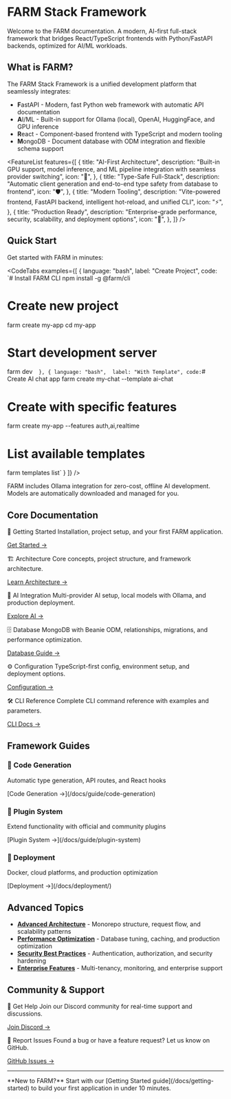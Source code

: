 # FARM Stack Framework

<Hero />

<Card className="my-8">
  <CardContent>
    Welcome to the FARM documentation. A modern, AI-first full-stack framework
    that bridges React/TypeScript frontends with Python/FastAPI backends,
    optimized for AI/ML workloads.
  </CardContent>
</Card>

## What is FARM?

The FARM Stack Framework is a unified development platform that seamlessly integrates:

- **F**astAPI - Modern, fast Python web framework with automatic API documentation
- **A**I/ML - Built-in support for Ollama (local), OpenAI, HuggingFace, and GPU inference
- **R**eact - Component-based frontend with TypeScript and modern tooling
- **M**ongoDB - Document database with ODM integration and flexible schema support

<FeatureList
  features={[
    {
      title: "AI-First Architecture",
      description:
        "Built-in GPU support, model inference, and ML pipeline integration with seamless provider switching",
      icon: "🤖",
    },
    {
      title: "Type-Safe Full-Stack",
      description:
        "Automatic client generation and end-to-end type safety from database to frontend",
      icon: "🛡️",
    },
    {
      title: "Modern Tooling",
      description:
        "Vite-powered frontend, FastAPI backend, intelligent hot-reload, and unified CLI",
      icon: "⚡",
    },
    {
      title: "Production Ready",
      description:
        "Enterprise-grade performance, security, scalability, and deployment options",
      icon: "🚀",
    },
  ]}
/>

## Quick Start

Get started with FARM in minutes:

<CodeTabs examples={[
  {
    language: "bash",
    label: "Create Project",
    code: `# Install FARM CLI
npm install -g @farm/cli

# Create new project

farm create my-app
cd my-app

# Start development server

farm dev`  },
  {
    language: "bash", 
    label: "With Template",
    code:`# Create AI chat app
farm create my-chat --template ai-chat

# Create with specific features

farm create my-app --features auth,ai,realtime

# List available templates

farm templates list`
}
]} />

<Callout type="tip" title="Local AI Development">
  FARM includes Ollama integration for zero-cost, offline AI development. Models
  are automatically downloaded and managed for you.
</Callout>

## Core Documentation

<div className="grid grid-cols-1 md:grid-cols-2 gap-6 my-8">

<Card>
<CardHeader>
<CardTitle>🚀 Getting Started</CardTitle>
</CardHeader>
<CardContent>
Installation, project setup, and your first FARM application.

[Get Started →](/docs/getting-started)

</CardContent>
</Card>

<Card>
<CardHeader>
<CardTitle>🏗️ Architecture</CardTitle>
</CardHeader>
<CardContent>
Core concepts, project structure, and framework architecture.

[Learn Architecture →](/docs/guide/architecture)

</CardContent>
</Card>

<Card>
<CardHeader>
<CardTitle>🤖 AI Integration</CardTitle>
</CardHeader>
<CardContent>
Multi-provider AI setup, local models with Ollama, and production deployment.

[Explore AI →](/docs/guide/ai-integration)

</CardContent>
</Card>

<Card>
<CardHeader>
<CardTitle>🗄️ Database</CardTitle>
</CardHeader>
<CardContent>
MongoDB with Beanie ODM, relationships, migrations, and performance optimization.

[Database Guide →](/docs/guide/database)

</CardContent>
</Card>

<Card>
<CardHeader>
<CardTitle>⚙️ Configuration</CardTitle>
</CardHeader>
<CardContent>
TypeScript-first config, environment setup, and deployment options.

[Configuration →](/docs/configuration/)

</CardContent>
</Card>

<Card>
<CardHeader>
<CardTitle>🛠️ CLI Reference</CardTitle>
</CardHeader>
<CardContent>
Complete CLI command reference with examples and parameters.

[CLI Docs →](/docs/api/cli)

</CardContent>
</Card>

</div>

## Framework Guides

<div className="grid grid-cols-1 md:grid-cols-3 gap-4 my-8">

<Card className="h-full">
  <CardContent className="pt-6">
    <h3 className="font-semibold mb-2">📝 Code Generation</h3>
    <p className="text-sm text-muted-foreground mb-4">
      Automatic type generation, API routes, and React hooks
    </p>
    [Code Generation →](/docs/guide/code-generation)
  </CardContent>
</Card>

<Card className="h-full">
  <CardContent className="pt-6">
    <h3 className="font-semibold mb-2">🔌 Plugin System</h3>
    <p className="text-sm text-muted-foreground mb-4">
      Extend functionality with official and community plugins
    </p>
    [Plugin System →](/docs/guide/plugin-system)
  </CardContent>
</Card>

<Card className="h-full">
  <CardContent className="pt-6">
    <h3 className="font-semibold mb-2">🚀 Deployment</h3>
    <p className="text-sm text-muted-foreground mb-4">
      Docker, cloud platforms, and production optimization
    </p>
    [Deployment →](/docs/deployment/)
  </CardContent>
</Card>

</div>

## Advanced Topics

<div className="space-y-4 my-8">

- [**Advanced Architecture**](/docs/advanced/architecture) - Monorepo structure, request flow, and scalability patterns
- [**Performance Optimization**](/docs/advanced/performance) - Database tuning, caching, and production optimization
- [**Security Best Practices**](/docs/advanced/security) - Authentication, authorization, and security hardening
- [**Enterprise Features**](/docs/advanced/enterprise) - Multi-tenancy, monitoring, and enterprise support

</div>

## Community & Support

<div className="grid grid-cols-1 md:grid-cols-2 gap-6 my-8">

<Card>
<CardHeader>
<CardTitle>💬 Get Help</CardTitle>  
</CardHeader>
<CardContent>
Join our Discord community for real-time support and discussions.

[Join Discord →](https://discord.gg/JmeShQtv)

</CardContent>
</Card>

<Card>
<CardHeader>
<CardTitle>🐛 Report Issues</CardTitle>
</CardHeader>
<CardContent>
Found a bug or have a feature request? Let us know on GitHub.

[GitHub Issues →](https://github.com/cstannahill/farm-framework/farm/issues)

</CardContent>
</Card>

</div>

---

<Note>
  **New to FARM?** Start with our [Getting Started guide](/docs/getting-started)
  to build your first application in under 10 minutes.
</Note>
